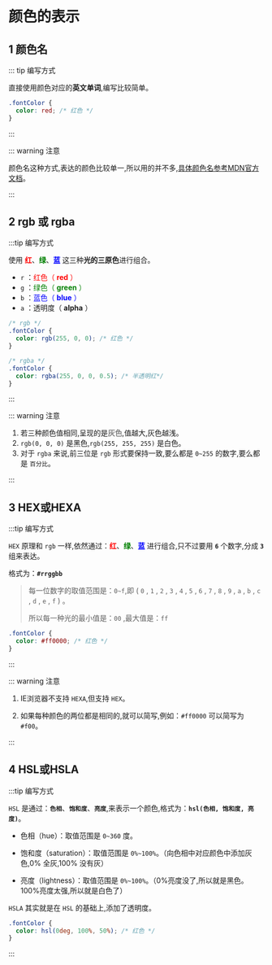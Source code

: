 # 颜色的表示

## 1 颜色名

::: tip 编写方式

直接使用颜色对应的**英文单词**,编写比较简单。

```css
.fontColor {
  color: red; /* 红色 */
}
```

:::

::: warning 注意

颜色名这种方式,表达的颜色比较单一,所以用的并不多,[具体颜色名参考MDN官方文档](https://developer.mozilla.org/zh-CN/docs/Web/CSS/named-color)。

:::



## 2 rgb 或 rgba

:::tip 编写方式

使用 <font color="red">**红**</font>、<font color="green">**绿**</font>、<font color="blue">**蓝**</font> 这三种**光的三原色**进行组合。

- `r` ：<font color="red">红色（ **red** ）</font>
- `g` ：<font color="green">绿色（ **green** ）</font>
- `b` ：<font color="blue">蓝色（ **blue** ）</font>
- `a` ：透明度（ **alpha** ）

```css
/* rgb */
.fontColor {
  color: rgb(255, 0, 0); /* 红色 */
}

/* rgba */
.fontColor {
  color: rgba(255, 0, 0, 0.5); /* 半透明红*/
}
```

:::



::: warning 注意

1. 若三种颜色值相同,呈现的是<font color="gray">**灰色**</font>,值越大,灰色越浅。
2. `rgb(0, 0, 0)` 是黑色,`rgb(255, 255, 255)` 是白色。
3. 对于 `rgba` 来说,前三位是 `rgb` 形式要保持一致,要么都是 `0~255` 的数字,要么都是 `百分比`。

:::



## 3 HEX或HEXA

:::tip 编写方式

`HEX` 原理和 `rgb` 一样,依然通过：<font color="red">**红**</font>、<font color="green">**绿**</font>、<font color="blue">**蓝**</font> 进行组合,只不过要用 **`6`** 个数字,分成 **`3`** 组来表达。

格式为：**`#rrggbb`**

> 每一位数字的取值范围是：`0~f`,即 ( `0` , `1` , `2` , `3` , `4` , `5` , `6` , `7` , `8` , `9` , `a` , `b` , `c` , `d` , `e` , `f` ) 。
>
> 所以每一种光的最小值是：`00` ,最大值是：`ff`

```css
.fontColor {
  color: #ff0000; /* 红色 */
}

```

:::



::: warning 注意

1. IE浏览器不支持 `HEXA`,但支持 `HEX`。

2. 如果每种颜色的两位都是相同的,就可以简写,例如：`#ff0000` 可以简写为 `#f00`。

:::



## 4 HSL或HSLA

:::tip 编写方式

`HSL` 是通过：**`色相`**、**`饱和度`**、**`亮度`**,来表示一个颜色,格式为：**`hsl(色相, 饱和度, 亮度)`**。

- 色相（hue）：取值范围是 `0~360` 度。

- 饱和度（saturation）：取值范围是 `0%~100%`。（向色相中对应颜色中添加灰色,0% 全灰,100% 没有灰）
- 亮度（lightness）：取值范围是 `0%~100%`。（0%亮度没了,所以就是黑色。100%亮度太强,所以就是白色了）

`HSLA` 其实就是在 `HSL` 的基础上,添加了透明度。

```css
.fontColor {
  color: hsl(0deg, 100%, 50%); /* 红色 */
}
```

:::

